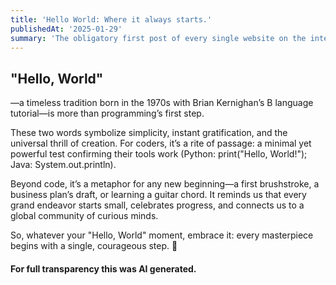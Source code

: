 ```yaml
---
title: 'Hello World: Where it always starts.'
publishedAt: '2025-01-29'
summary: 'The obligatory first post of every single website on the internet.'
---
```

## "Hello, World"
—a timeless tradition born in the 1970s with Brian Kernighan’s B language tutorial—is more than programming’s first step. 

These two words symbolize simplicity, instant gratification, and the universal thrill of creation. 
For coders, it’s a rite of passage: a minimal yet powerful test confirming their tools work (Python: print("Hello, World!"); Java: System.out.println). 

Beyond code, it’s a metaphor for any new beginning—a first brushstroke, a business plan’s draft, or learning a guitar chord. 
It reminds us that every grand endeavor starts small, celebrates progress, and connects us to a global community of curious minds. 

So, whatever your "Hello, World" moment, embrace it: every masterpiece begins with a single, courageous step. 🚀

#### For full transparency this was AI generated.
